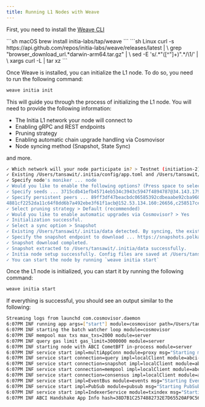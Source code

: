 ```yaml
---
title: Running L1 Nodes with Weave
---
```


<Steps>
<Step title="Install Weave">

First, you need to install the [Weave CLI](https://github.com/initia-labs/weave)

<CodeGroup>
    ```sh macOS
    brew install initia-labs/tap/weave
    ```
    ```sh Linux
    curl -s https://api.github.com/repos/initia-labs/weave/releases/latest | \
    grep "browser_download_url.*darwin-arm64.tar.gz" | \
    sed -E 's/.*"([^"]+)".*/\1/' | \
    xargs curl -L | tar xz
    ```
</CodeGroup>
</Step>
<Step title="Initialize the L1 Node">

Once Weave is installed, you can initialize the L1 node. To do so, you need to run the following command:

```sh
weave initia init
```

This will guide you through the process of initializing the L1 node. You will need to provide the following information:

- The Initia L1 network your node will connect to
- Enabling gRPC and REST endpoints
- Pruning strategy
- Enabling automatic chain upgrade handling via Cosmovisor
- Node syncing method (Snapshot, State Sync)

and more.

```sh
✓ Which network will your node participate in? > Testnet (initiation-2)
✓ Existing /Users/tansawit/.initia/config/app.toml and /Users/tansawit/.initia/config/config.toml detected. Would you like to use the current files or replace them > Replace
✓ Specify node's moniker ... node
✓ Would you like to enable the following options? (Press space to select/unselect) > REST, gRPC
✓ Specify seeds ... 3715cdb41efb45714eb534c3943c5947f4894787@34.143.179.242:26656
✓ Specify persistent peers ... 89ff3df47beacbdc06585392cdbeaabe92cba960@47.236.109.113:26656,4e347f918e42fe8883b2c62bc695ae172d8fa8d2@207.180.207.61:26656,
4881cf2252da11c64f8dd6b7a492ebe3f61f1acb@152.53.134.160:26656,c258517ce775e9eefc0731632764c07c7be73b8f@146.190.108.47:26656,13a78fa3ed19a85a258cc8cca2505004d661d309@84.32.71.25:26656
✓ Select pruning strategy > Default (recommended)
✓ Would you like to enable automatic upgrades via Cosmovisor? > Yes
✓ Initialization successful.
✓ Select a sync option > Snapshot
✓ Existing /Users/tansawit/.initia/data detected. By syncing, the existing data will be replaced. Would you want to proceed ? > Yes
✓ Specify the snapshot endpoint to download ... https://snapshots.polkachu.com/testnet-snapshots/initia/initia_5311531.tar.lz4
✓ Snapshot download completed.
✓ Snapshot extracted to /Users/tansawit/.initia/data successfully.
✓ Initia node setup successfully. Config files are saved at /Users/tansawit/.initia/config/config.toml and /Users/tansawit/.initia/config/app.toml. Feel free to modify them as needed.
✓ You can start the node by running `weave initia start`
```
</Step>

<Step title="Start the L1 Node">

Once the L1 node is initialized, you can start it by running the following command:

```sh
weave initia start
```

If everything is successful, you should see an output similar to the following:

```sh
Streaming logs from launchd com.cosmovisor.daemon
6:07PM INF running app args=["start"] module=cosmovisor path=/Users/tansawit/.initia/cosmovisor/genesis/bin/initiad
6:07PM INF starting the batch watcher loop module=cosmovisor
6:07PM INF mempool max txs max_txs=2000 module=server
6:07PM INF query gas limit gas_limit=3000000 module=server
6:07PM INF starting node with ABCI CometBFT in-process module=server
6:07PM INF service start impl=multiAppConn module=proxy msg="Starting multiAppConn service"
6:07PM INF service start connection=query impl=localClient module=abci-client msg="Starting localClient service"
6:07PM INF service start connection=snapshot impl=localClient module=abci-client msg="Starting localClient service"
6:07PM INF service start connection=mempool impl=localClient module=abci-client msg="Starting localClient service"
6:07PM INF service start connection=consensus impl=localClient module=abci-client msg="Starting localClient service"
6:07PM INF service start impl=EventBus module=events msg="Starting EventBus service"
6:07PM INF service start impl=PubSub module=pubsub msg="Starting PubSub service"
6:07PM INF service start impl=IndexerService module=txindex msg="Starting IndexerService service"
6:07PM INF ABCI Handshake App Info hash=38D7B1C2574882732E7D65520AF9C56336280E72861DD09A7B25F40C56339DFF height=5311532 module=consensus protocol-version=0 software-version=v0.7.0
```
</Step>
</Steps>

